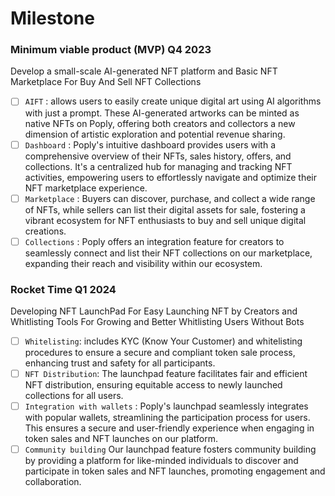 # Milestone

### Minimum viable product (MVP) Q4 2023 
Develop a small-scale AI-generated NFT platform and Basic NFT Marketplace For Buy And Sell NFT Collections 

- [ ] `AIFT` : allows users to easily create unique digital art using AI algorithms with just a prompt. These AI-generated artworks can be minted as native NFTs on Poply, offering both creators and collectors a new dimension of artistic exploration and potential revenue sharing.
- [ ] `Dashboard` : Poply's intuitive dashboard provides users with a comprehensive overview of their NFTs, sales history, offers, and collections. It's a centralized hub for managing and tracking NFT activities, empowering users to effortlessly navigate and optimize their NFT marketplace experience.
- [ ] `Marketplace` : Buyers can discover, purchase, and collect a wide range of NFTs, while sellers can list their digital assets for sale, fostering a vibrant ecosystem for NFT enthusiasts to buy and sell unique digital creations.
- [ ] `Collections` : Poply offers an integration feature for creators to seamlessly connect and list their NFT collections on our marketplace, expanding their reach and visibility within our ecosystem.

### Rocket Time Q1 2024

 Developing NFT LaunchPad For Easy Launching NFT by Creators and Whitlisting Tools For Growing and Better Whitlisting Users Without Bots

- [ ] `Whitelisting`: includes KYC (Know Your Customer) and whitelisting procedures to ensure a secure and compliant token sale process, enhancing trust and safety for all participants. 
- [ ] `NFT Distribution`: The launchpad feature facilitates fair and efficient NFT distribution, ensuring equitable access to newly launched collections for all users.
- [ ] `Integration with wallets` : Poply's launchpad seamlessly integrates with popular wallets, streamlining the participation process for users. This ensures a secure and user-friendly experience when engaging in token sales and NFT launches on our platform.
- [ ] `Community building` Our launchpad feature fosters community building by providing a platform for like-minded individuals to discover and participate in token sales and NFT launches, promoting engagement and collaboration.
